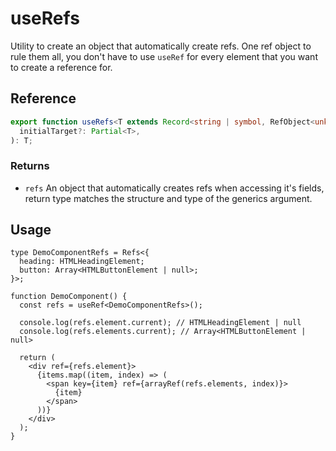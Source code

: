 
<Meta title="useRefs/docs" />

# useRefs

Utility to create an object that automatically create refs. One ref object to rule them all, you
don't have to use `useRef` for every element that you want to create a reference for.

## Reference

```ts
export function useRefs<T extends Record<string | symbol, RefObject<unknown>>>(
  initialTarget?: Partial<T>,
): T;
```

### Returns

- `refs` An object that automatically creates refs when accessing it's fields, return type matches
  the structure and type of the generics argument.

## Usage

```tsx
type DemoComponentRefs = Refs<{
  heading: HTMLHeadingElement;
  button: Array<HTMLButtonElement | null>;
}>;

function DemoComponent() {
  const refs = useRef<DemoComponentRefs>();

  console.log(refs.element.current); // HTMLHeadingElement | null
  console.log(refs.elements.current); // Array<HTMLButtonElement | null>

  return (
    <div ref={refs.element}>
      {items.map((item, index) => (
        <span key={item} ref={arrayRef(refs.elements, index)}>
          {item}
        </span>
      ))}
    </div>
  );
}
```
